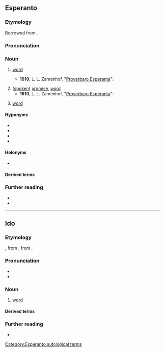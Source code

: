 ==Esperanto==

===Etymology===
Borrowed from {{bor|eo|de|Wort|t=word}}.

===Pronunciation===
{{eo-IPA|a=Eo-vorto.ogg}}

===Noun===
{{eo-head}}

# {{lb|eo|linguistics}} [[word]]
#* '''1910''', L. L. Zamenhof, "[https://eo.wikiquote.org/wiki/Zamenhofa_proverbaro Proverbaro Esperanta]":
#*: {{quote|eo|Por virta orelo ne danĝeras '''vorto''' malbela.|To a virtuous ear, an ugly '''word''' holds no danger.}}
#: {{syn|eo|termino}}
# ([[spoken]]) [[promise]], [[word]]
#* '''1910''', L. L. Zamenhof, "[https://eo.wikiquote.org/wiki/Zamenhofa_proverbaro Proverbaro Esperanta]":
#*: {{quote|eo|Estu sinjoro de via '''vorto'''.|Be a man of your '''word'''.}}
# {{lb|eo|computing}} [[word]]

====Hyponyms====
* {{l|eo|adjektivo|t=[[adjective]]}}
* {{l|eo|adverbo|t=[[adverb]]}}
* {{l|eo|substantivo|t=[[noun]]}}
* {{l|eo|verbo|t=[[verb]]}}

====Holonyms====
* {{l|eo|vortaro|t=[[dictionary]]}}

====Derived terms====
{{der4
|eo|{{l|eo|ĉefvorto|t=keyword}}
|{{l|eo|laŭvorta|t=word-for-word}}
|{{l|eo|pasvorto|t=password}}
|{{l|eo|salutvorto|t=word of greeting}}
|{{l|eo|vortprovizo|t=vocabulary}}
}}

===Further reading===
* {{pedialite|Esperanto grammar}}
* {{R:Zamenhof 1905|vort'}}

{{eo BRO|2}}
{{eo GCSE|14}}
{{Universala Vortaro}}
[[Category:Esperanto autological terms]]
----

==Ido==

===Etymology===
{{io-bor|eo=vorto|word||Wort|nodot=1}}, from {{der|io|gem-pro|*wurdą}}, from {{der|io|ine-pro|*werdʰo-}}.

===Pronunciation===
* {{IPA|io|/ˈvɔr.to/}}
* {{hyphenation|io|vor|to}}

===Noun===
{{io-noun|vort}}

# [[word]]

====Derived terms====
{{der2|io
| {{l|io|vortaro||collection of words; vocabulary}}
| {{l|io|vortolibro||dictionary, wordbook}}
| {{l|io|vortope||verbatim, word for word, literal (translation)}}
| {{l|io|vortopa||verbatim, word for word, literal (translation)}}
| {{l|io|vortifar||to build words}}
| {{l|io|vortifo||word building}}
| {{l|io|vortala||verbal}}
| {{l|io|vortale||verbally}}
| {{l|io|vortoludo||word play, play on words}}
| {{l|io|pasovorto||password}}
}}

===Further reading===
* {{R:Dyer 1924|vort-o}}